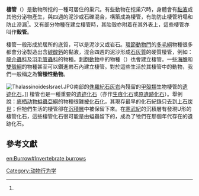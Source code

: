 '''棲管'''（{{lang|en|'''Burrows'''}}）是動物所挖的一種可居住的巢穴。有些動物在挖巢穴時，身體會有[[黏液|黏液]]或其他分泌物產生，與四週的泥沙或石礫混合，構築成為棲管{{r|nmns|Donovan}}，有助防止棲管坍塌和防止滲漏<ref name="Donovan" />。又有部分物種在建立棲管時，其胎殼亦附着在其外表上，這些棲管亦叫作'''殼管'''{{r|Dance 2008|page1=247}}。

棲管一般形成於居所的底質，可以是泥沙又或岩石。[[環節動物門|環節動物門]]的[[多毛綱|多毛綱]]物種很多都會分泌製造出含[[碳酸鈣|碳酸鈣]]的黏液，混合四週的泥沙形成[[石灰質|石灰質]]的硬質棲管，例如：[[龍介蟲科|龍介蟲科]]及[[羽毛管蟲科|羽毛管蟲科]]的物種{{r |nmns }}。[[刺胞動物|刺胞動物]]中的{{link-en|鈍膠珊瑚亞綱|Ceriantipatharia}}物種（{{lang|la|Ceriantipatharia}}）也會建立棲管。一些[[海膽|海膽]]和[[雙殼綱|雙殼綱]]的物種甚至可以鑽進岩石內建立棲管。對於這些生活於其棲管中的動物，我們一般稱之為'''管棲性動物'''。

[[File:ThalassinoidesIsrael.JPG|thumb]]南部的[[侏羅紀|侏羅紀]][[石灰岩|石灰岩]]內殘留的[[甲殻類|甲殻類]]生物棲管的[[遗迹化石|遗迹化石]]。]]
棲管也是一種重要的[[遗迹化石|遗迹化石]]（亦作[[生痕化石|生痕化石]]或[[原遺跡化石|原遺跡化石]]）。舉例說：[[底栖动物|底栖动物]][[螠蟲目|螠蟲亞綱]]的物種很難[[化石|被化石化]]，其現存最早的化石紀錄只去到[[上石炭世|上石炭世]]；但牠們生活的棲管卻在[[沉積層|沉積層]]中被保留下來。在[[寒武紀|寒武紀]]的沉積層有發現U形的棲管化石，這些棲管化石很可能是由螠蟲留下的，成為了牠們在那個年代存在的遺跡化石。

==參考文獻==
{{reflist|refs=
<ref name="Dance 2008">{{cite book
 |last1=Dance |first1=S. Peter |authorlink=彼得·當斯
 |date=2008-04 |accessdate=2017-07-26
 |title=世界貝殼圖鑑 |edition=二版
 |publisher=貓頭鷹出版社 |location=台北市
 |isbn=978-986-6651-11-3  |language=zh-hant }}</ref>
<ref name="Donovan">{{cite book|editor1-last=Donovan|editor1-first=Stephen K.|title=The Palaeobiology of Trace Fossils|publisher=John Wiley & Sons|isbn=0-471-94843-8|year=1994}}</ref>
<ref name="nmns">{{cite journal |url=http://web2.nmns.edu.tw/PubLib/NewsLetter/99/272/a-4.pdf |title=潮池中的蛇髮女妖─蟄龍介蟲 |author=[[李坤瑄|李坤瑄]] |year=2010 |journal=國立自然科學博物館館訊 |issue=第272期 |language=zh-hant |access-date=2016-03-19 |archive-date=2010-07-29 |archive-url=https://web.archive.org/web/20100729055746/http://web2.nmns.edu.tw/PubLib/NewsLetter/99/272/a-4.pdf |dead-url=no }}</ref>
}}

[[Category:动物行为学|Category:动物行为学]]
[[en:Burrow#Invertebrate_burrows|en:Burrow#Invertebrate burrows]]